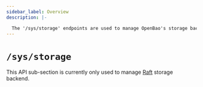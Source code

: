 ```yaml
---
sidebar_label: Overview
description: |-

  The '/sys/storage' endpoints are used to manage OpenBao's storage backends.
---
```


# `/sys/storage`

This API sub-section is currently only used to manage [Raft](raft.mdx) storage backend.
